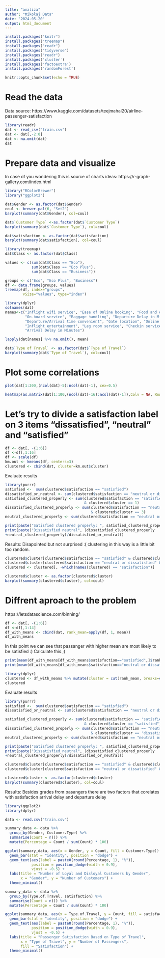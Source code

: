 ```yaml
---
title: "analiza"
author: "Mikołaj Data"
date: "2024-05-20"
output: html_document
---
```


```r
install.packages("knitr")
install.packages("treemap")
install.packages("readr")
install.packages("tidyverse")
install.packages("readr")
install.packages('cluster')
install.packages('factoextra')
install.packages('randomForest')
```

```r
knitr::opts_chunk$set(echo = TRUE)
```

# Read the data
Data source: https://www.kaggle.com/datasets/teejmahal20/airline-passenger-satisfaction

```r
library(readr)
dat <- read_csv("train.csv")
dat <- dat[,-2:0]
dat <- na.omit(dat)
dat
```
# Prepare data and visualize
In case of you wondering this is source of charts ideas:
https://r-graph-gallery.com/index.html


```r
library("RColorBrewer")
library("ggplot2")

dat$Gender <- as.factor(dat$Gender)
coul <- brewer.pal(6, "Set2") 
barplot(summary(dat$Gender), col=coul)
```

```r
dat$`Customer Type` <-as.factor(dat$`Customer Type`)
barplot(summary(dat$`Customer Type`), col=coul)
```

```r
dat$satisfaction <- as.factor(dat$satisfaction)
barplot(summary(dat$satisfaction), col=coul)
```

```r
library(treemap)
dat$Class <- as.factor(dat$Class)

values <- c(sum(dat$Class == "Eco"), 
            sum(dat$Class == "Eco Plus"), 
            sum(dat$Class == "Business"))

groups <- c("Eco", "Eco Plus", "Business")
df <- data.frame(groups, values)
treemap(df, index="groups",
        vSize="values", type="index")
```

```r
library(dplyr)
colnames(dat)
names<-c("Inflight wifi service", "Ease of Online booking", "Food and drink", "Seat comfort",
         "On-board service", "Baggage handling", "Departure Delay in Minutes",
         "Departure/Arrival time convenient", "Gate location", "Online boarding",
         "Inflight entertainment", "Leg room service", "Checkin service",
         "Arrival Delay in Minutes")

lapply(dat[names] %>% na.omit(), mean)
```

```r
dat$`Type of Travel` <- as.factor(dat$`Type of Travel`)
barplot(summary(dat$`Type of Travel`), col=coul)
```

# Plot some correlations
```r
plot(dat[1:200,(ncol(dat)-5):ncol(dat)-1], cex=0.5)
```
```r
heatmap(as.matrix(dat[1:100,(ncol(dat)-16):ncol(dat)-1]),Colv = NA, Rowv = NA, scale="column")
```
# Let's try to divide a satisfaction label on 3 items "dissatisfied", "neutral" and "satisfied"
```r
df <- dat[, -(1:6)]
df <-df[,1:16]
df <- scale(df)
km.out <- kmeans(df, centers=3)
clustered <- cbind(dat, cluster=km.out$cluster)
```

Evaluate results
```r
library(purrr)
satisfied <-  sum(clustered$satisfaction == "satisfied")
dissatisfied_or_neutral <- sum(clustered$satisfaction == "neutral or dissatisfied")
satisfied_clustered_properly <- sum(clustered$satisfaction == "satisfied" 
                                    & clustered$cluster == 1)
dissatisfied_clustered_properly <- sum(clustered$satisfaction == "neutral or dissatisfied" 
                                       & clustered$cluster == 3)
neutral_clustered_properly <- sum(clustered$satisfaction == "neutral or dissatisfied" & clustered$cluster == 2)

print(paste("Satisfied clustered properly: ", satisfied_clustered_properly/satisfied))
print(paste("Dissatisfied neutral", (dissatisfied_clustered_properly
+neutral_clustered_properly)/dissatisfied_or_neutral))
```
Results: Disapointed but not surprised :( clustering in this way is a little bit too random.

```r
clustered$cluster[clustered$satisfaction == "satisfied" & clustered$cluster > 1] <- 1
clustered$cluster[clustered$satisfaction == "neutral or dissatisfied" & clustered$cluster == 1] <- 2
clustered <- clustered[, -which(names(clustered) == "satisfaction")]
```

```r
clustered$cluster <- as.factor(clustered$cluster)
barplot(summary(clustered$cluster), col=coul)
```
# Diffrent aproach to the problem
https://letsdatascience.com/binning/
```r
df <- dat[, -(1:6)]
df <-df[,1:14]
df_with_means <- cbind(dat, rank_mean=apply(df, 1, mean))
df_with_means
```
In this point we can see that passanger with higher mean are most likely to be satisfied :)
Calculate this ;)
```r
print(mean(df_with_means[df_with_means$satisfaction=="satisfied",]$rank_mean))
print(mean(df_with_means[df_with_means$satisfaction=="neutral or dissatisfied",]$rank_mean))
```
```r
library(dplyr)
clustered <- df_with_means %>% mutate(cluster = cut(rank_mean, breaks=c(0, 2, 3.2, 5), labels=c("dissatisfied", "neutral", "satisfied")))
clustered
```
Evaluate results
```r
library(purrr)
satisfied <-  sum(clustered$satisfaction == "satisfied")
dissatisfied_or_neutral <- sum(clustered$satisfaction == "neutral or dissatisfied")

satisfied_clustered_properly <- sum(clustered$satisfaction == "satisfied" 
                                    & clustered$cluster == "satisfied")
dissatisfied_clustered_properly <- sum(clustered$satisfaction == "neutral or dissatisfied" 
                                       & clustered$cluster == "dissatisfied")
neutral_clustered_properly <- sum(clustered$satisfaction == "neutral or dissatisfied" & clustered$cluster == "neutral")

print(paste("Satisfied clustered properly: ", satisfied_clustered_properly/satisfied))
print(paste("Dissatisfied neutral", (dissatisfied_clustered_properly
+neutral_clustered_properly)/dissatisfied_or_neutral))
```
```r
clustered$cluster[clustered$satisfaction == "satisfied" & clustered$cluster != "satisfied"] <- "satisfied"
clustered$cluster[clustered$satisfaction == "neutral or dissatisfied" & clustered$cluster == "satisfied"] <- NA
```

```r
clustered$cluster <- as.factor(clustered$cluster)
barplot(summary(clustered$cluster), col=coul)
```
Results: Besides grades from pasangers there are two factors that corelates with satisfaction arrival delay and departure delay
```r
library(ggplot2)
library(dplyr)

data <- read.csv("train.csv")

summary_data <- data %>%
  group_by(Gender, Customer.Type) %>%
  summarise(Count = n()) %>%
  mutate(Percentage = Count / sum(Count) * 100)

ggplot(summary_data, aes(x = Gender, y = Count, fill = Customer.Type)) +
  geom_bar(stat = "identity", position = "dodge") +
  geom_text(aes(label = paste0(round(Percentage, 1), "%")), 
            position = position_dodge(width = 0.9), 
            vjust = -0.5) +
  labs(title = "Number of Loyal and Disloyal Customers by Gender",
       x = "Gender", y = "Number of Customers") +
  theme_minimal()

```

```r
summary_data <- data %>%
  group_by(Type.of.Travel, satisfaction) %>%
  summarise(Count = n()) %>%
  mutate(Percentage = Count / sum(Count) * 100)

ggplot(summary_data, aes(x = Type.of.Travel, y = Count, fill = satisfaction)) +
  geom_bar(stat = "identity", position = "dodge") +
  geom_text(aes(label = paste0(round(Percentage, 1), "%")), 
            position = position_dodge(width = 0.9), 
            vjust = -0.5) +
  labs(title = "Passenger Satisfaction Based on Type of Travel",
       x = "Type of Travel", y = "Number of Passengers",
       fill = "Satisfaction") +
  theme_minimal()
```